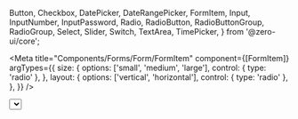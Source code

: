   Button,
  Checkbox,
  DatePicker,
  DateRangePicker,
  FormItem,
  Input,
  InputNumber,
  InputPassword,
  Radio,
  RadioButton,
  RadioButtonGroup,
  RadioGroup,
  Select,
  Slider,
  Switch,
  TextArea,
  TimePicker,
} from '@zero-ui/core';

<Meta
  title="Components/Forms/Form/FormItem"
  component={[FormItem]}
  argTypes={{
    size: {
      options: ['small', 'medium', 'large'],
      control: { type: 'radio' },
    },
    layout: {
      options: ['vertical', 'horizontal'],
      control: { type: 'radio' },
    },
  }}
/>

  <div>
    <FormItem {...args}>
      <Select />
    </FormItem>
    <FormItem {...args}>
      <DatePicker />
    </FormItem>
    <FormItem {...args}>
      <DateRangePicker />
    </FormItem>
    <FormItem {...args}>
      <TimePicker />
    </FormItem>
    <FormItem {...args}>
      <Checkbox>Item01</Checkbox>
    </FormItem>
    <FormItem {...args}>
      <Switch />
    </FormItem>
    <FormItem {...args}>
      <TextArea css={{ width: '100%' }} />
    </FormItem>
    <FormItem {...args}>
      <RadioGroup>
        <Radio defaultChecked label="html" id="html" name="tech" />
        <Radio label="css" id="css" name="tech" />
        <Radio label="web" id="web" name="tech" />
        <Radio label="javascript" id="js" name="tech" />
        <Radio label="Python" id="py" name="tech" />
      </RadioGroup>
    </FormItem>
    <FormItem {...args}>
      <RadioButtonGroup>
        <RadioButton defaultChecked label="html" id="b-html" name="tech" />
        <RadioButton label="css" id="b-css" name="tech" />
        <RadioButton label="web" id="b-web" name="tech" />
        <RadioButton label="javascript" id="b-js" name="tech" />
        <RadioButton label="Python" id="b-py" name="tech" />
      </RadioButtonGroup>
    </FormItem>
    <FormItem {...args}>
      <Slider />
    </FormItem>
    <FormItem {...args}>
      <Input />
    </FormItem>
    <FormItem {...args}>
      <InputNumber />
    </FormItem>
    <FormItem {...args}>
      <InputPassword />
    </FormItem>
    <FormItem
      labelCol={args.labelCol}
      wrapperCol={args.wrapperCol}
      layout={args.layout}
      size={args.size}
      disabled={args.disabled}
    >
      <Button>Submit</Button>
    </FormItem>
  </div>
);

# FormItem

> Component to handle the form field layout, invalid or warning state. FormItem automatically send the state (isInvalid, isWarning, disabled) to the input component

## Example Usage

```tsx
import { FormItem } from '@zero-ui/core';
// import input components ...
```

<Canvas columns={2} withSource="close">
  <Story
    args={{
      label: 'Genre',
      required: false,
      disabled: false,
      labelCol: 5,
      wrapperCol: 12,
      isInvalid: false,
      isWarning: false,
      errorMessage: '',
      warningMessage: '',
      helpText: '',
      size: 'medium',
    }}
    name="FormItem"
  >
    {FormItemStory.bind()}
  </Story>
</Canvas>

<ArgsTable of={FormItem} />
